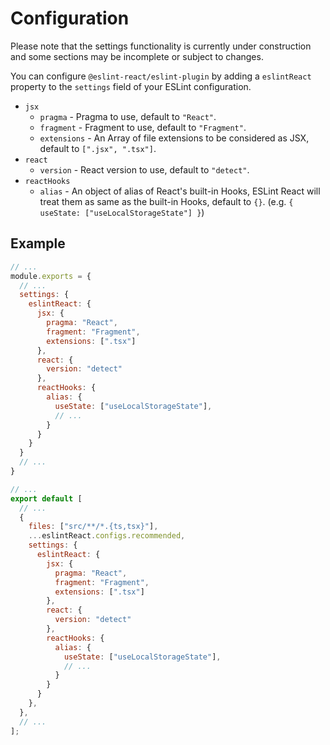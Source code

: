 
# Configuration

<Warning>
  Please note that the settings functionality is currently under construction and some
  sections may be incomplete or subject to changes.
</Warning>

You can configure `@eslint-react/eslint-plugin` by adding a `eslintReact` property to the `settings` field of your ESLint configuration.

- `jsx`
  - `pragma` - Pragma to use, default to `"React"`.
  - `fragment` - Fragment to use, default to `"Fragment"`.
  - `extensions` - An Array of file extensions to be considered as JSX, default to `[".jsx", ".tsx"]`.
- `react`
  - `version` - React version to use, default to `"detect"`.
- `reactHooks`
  - `alias` - An object of alias of React's built-in Hooks, ESLint React will treat them as same as the built-in Hooks, default to `{}`. (e.g. `{ useState: ["useLocalStorageState"] }`)

## Example

<ESLintConfig>

<Config>

```js filename=".eslintrc.js"
// ...
module.exports = {
  // ...
  settings: {
    eslintReact: {
      jsx: {
        pragma: "React",
        fragment: "Fragment",
        extensions: [".tsx"]
      },
      react: {
        version: "detect"
      },
      reactHooks: {
        alias: {
          useState: ["useLocalStorageState"],
          // ...
        }
      }
    }
  }
  // ...
}
```

</Config>

<Config>

```js filename="eslint.config.js"
// ...
export default [
  // ...
  {
    files: ["src/**/*.{ts,tsx}"],
    ...eslintReact.configs.recommended,
    settings: {
      eslintReact: {
        jsx: {
          pragma: "React",
          fragment: "Fragment",
          extensions: [".tsx"]
        },
        react: {
          version: "detect"
        },
        reactHooks: {
          alias: {
            useState: ["useLocalStorageState"],
            // ...
          }
        }
      }
    },
  },
  // ...
];
```

</Config>

</ESLintConfig>
